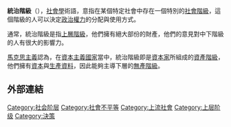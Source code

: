{{Multiple issues|
{{Unreferenced|time=2021-11-12T14:13:39+00:00}}
{{Expand language|1=en|time=2021-11-13T00:40:39+00:00}}
}}
'''統治階級'''（{{lang-en|Ruling class}}），[[社會學|社會學]]術語，意指在某個特定社會中存在一個特別的[[社會階級|社會階級]]，這個階級的人可以決定[[政治權力|政治權力]]的分配與使用方式。

通常，統治階級是指[[上層階級|上層階級]]，他們擁有絕大部份的財產，他們的意見對中下階級的人有很大的影響力。

[[馬克思主義|馬克思主義]]認為，在[[資本主義國家|資本主義國家]]當中，統治階級即是[[資本家|資本家]]所組成的[[資產階級|資產階級]]，他們擁有[[資本|資本]]與[[生產資料|生產資料]]，因此能夠主導下層的[[無產階級|無產階級]]。

== 外部連結 ==

{{社会阶层}}

[[Category:社会阶层|Category:社会阶层]]
[[Category:社會不平等|Category:社會不平等]]
[[Category:上流社會|Category:上流社會]]
[[Category:上层阶级|Category:上层阶级]]
[[Category:決策|Category:決策]]